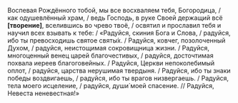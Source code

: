 Воспевая Рождённого тобой, мы все восхваляем тебя, Богородица, / как одушевлённый храм, / ведь Господь, в руке Своей держащий всё **[**творение**]**, вселившись во чрево твоё, / освятил и прославил тебя и научил всех взывать к тебе: / «Радуйся, скиния Бога и Слова, / радуйся, ибо ты превосходишь святое святы́х. / Радуйся, ковчег, позолоченный Духом, / радуйся, неистощимая сокровищница жизни. / Радуйся, многоценный венец царей благочестивых, / радуйся, досточтимая похвала иереев благоговейных. / 
Радуйся, Церкви непоколебимый оплот, / радуйся, царства нерушимая твердыня. / Радуйся, ибо ты знаки победы воздвигаешь, / радуйся, ибо ты врагов низвергаешь. / Радуйся, тела моего исцеление, / радуйся, души́ моей спасение. // Радуйся, Невеста неневестная!»
